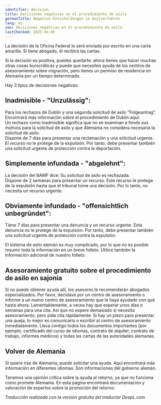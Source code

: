 ```yaml
---
identifier: decision
title: Decisiones negativas en el procedimiento de asilo
germanTitle: Negative Entscheidungen im Asylverfahren
lang: es
seo: Decisiones negativas en el procedimiento de asilo
lastChecked: 2025-04-05
---
```



La decisión de la Oficina Federal le será enviada por escrito en una carta amarilla. Si tiene abogado, él recibirá las cartas.

Si la decisión es positiva, puedes quedarte: ahora tienes que hacer muchas otras cosas burocráticas y puede que necesites ayuda de los centros de asesoramiento sobre migración, pero tienes un permiso de residencia en Alemania por un tiempo determinado.

Hay 3 tipos de decisiones negativas:

## Inadmisible - "Unzulässig":

Para los rechazos de Dublín y una segunda solicitud de asilo "Folgeantrag". Encontrará más información sobre el procedimiento de Dublín aquí: <InternalShortLink identifier="dublin" /> <br/>
Un rechazo como inadmisible significa que no se examinan a fondo sus motivos para la solicitud de asilo y que Alemania no considera necesaria la solicitud de asilo. <br/>
Dispone de 7 días para presentar una reclamación y una solicitud urgente. El recurso no le protege de la expulsión. Por tanto, debe presentar también una solicitud urgente de protección contra la deportación. 

## Simplemente infundada - "abgelehnt":

La decisión del BAMF dice: Su solicitud de asilo es rechazada. <br/>
Dispone de 2 semanas para presentar un recurso. Este recurso le protege de la expulsión hasta que el tribunal tome una decisión. Por lo tanto, no necesita un recurso urgente.

## Obviamente infundado - "offensichtlich unbegründet":

Tiene 7 días para presentar una denuncia y un recurso urgente. Esta denuncia no le protege de la expulsión. Por tanto, debe presentar también una solicitud urgente de protección contra la expulsión.

<Block identifier="get-legal-advice" />

El sistema de asilo alemán es muy complicado, por lo que no es posible resumir toda la información en un breve folleto. Utilice también la información adicional de nuestro folleto: <InternalShortLink identifier="procedure"/>

## Asesoramiento gratuito sobre el procedimiento de asilo en sajonia

<Block identifier="counseling_addresses" />

Si no puede obtener ayuda allí, los asesores le recomendarán abogados especializados. Por favor, decídase por un centro de asesoramiento o informe a un nuevo centro de asesoramiento que le haya ayudado con qué hasta ahora. Lamentablemente, a veces hay que esperar unos días o semanas para una cita. Así que no espere demasiado si necesita asesoramiento, pero pida cita rápidamente. Si hay un plazo para presentar una queja, lo mejor es comunicarlo o escribir al centro de asesoramiento inmediatamente. Lleva contigo todos los documentos importantes (por ejemplo, certificado del curso de idiomas, contrato de alquiler, contrato de trabajo, informes médicos) y todas las cartas de las autoridades alemanas.

## Volver de Alemania

Si quiere irse de Alemania, puede solicitar una ayuda. Aquí encontrará más información en diferentes idiomas. Son informaciones del gobierno alemán.

<ExternalShortLink identifier="return" />

Tenemos una opinión crítica sobre la ayuda al retorno, ya que no funciona como promete Alemania. En esta página encontrará documentación y valoración de expertos sobre la promoción del retorno:

<ExternalShortLink identifier="return-watch" />

*Traducción realizada con la versión gratuita del traductor DeepL.com*
